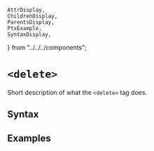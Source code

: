     AttrDisplay,
    ChildrenDisplay,
    ParentsDisplay,
    PtxExample,
    SyntaxDisplay,
} from "../../../components";

# `<delete>`

Short description of what the `<delete>` tag does.

## Syntax

<SyntaxDisplay name="delete" />

## Examples

    
